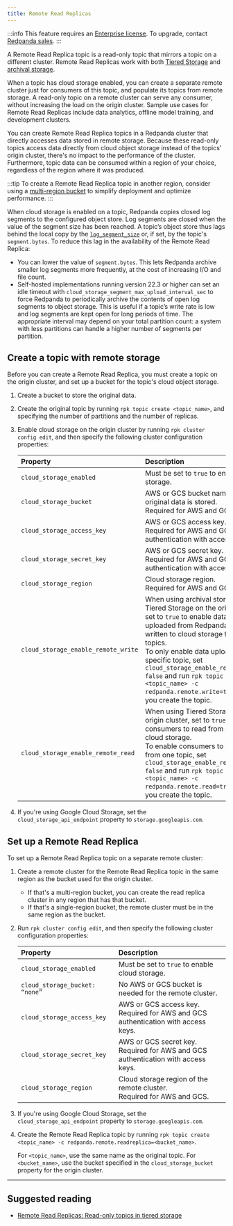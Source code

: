 ```yaml
---
title: Remote Read Replicas
---
```


<head>
    <meta name="title" content="Remote Read Replicas | Redpanda Docs"/>
    <meta name="description" content="A Remote Read Replica topic is a read-only topic that mirrors a topic on a different cluster."/>
</head>

:::info
This feature requires an [Enterprise license](../../get-started/licenses). To upgrade, contact [Redpanda sales](https://redpanda.com/try-redpanda).
:::

A Remote Read Replica topic is a read-only topic that mirrors a topic on a different cluster. Remote Read Replicas work with both [Tiered Storage](../tiered-storage/) and [archival storage](../data-archiving).

When a topic has cloud storage enabled, you can create a separate remote cluster just for consumers of this topic, and populate its topics from remote storage. A read-only topic on a remote cluster can serve any consumer, without increasing the load on the origin cluster. Sample use cases for Remote Read Replicas include data analytics, offline model training, and development clusters.

You can create Remote Read Replica topics in a Redpanda cluster that directly accesses data stored in remote storage. Because these read-only topics access data directly from cloud object storage instead of the topics' origin cluster, there's no impact to the performance of the cluster. Furthermore, topic data can be consumed within a region of your choice, regardless of the region where it was produced. 

:::tip
To create a Remote Read Replica topic in another region, consider using a [multi-region bucket](https://aws.amazon.com/s3/features/multi-region-access-points/) to simplify deployment and optimize performance. 
:::

When cloud storage is enabled on a topic, Redpanda copies closed log segments to the configured object store. Log segments are closed when the value of the segment size has been reached. A topic’s object store thus lags behind the local copy by the [`log_segment_size`](../../reference/tunable-properties#log_segment_size) or, if set, by the topic's `segment.bytes`. To reduce this lag in the availability of the Remote Read Replica:

- You can lower the value of `segment.bytes`. This lets Redpanda archive smaller log segments more frequently, at the cost of increasing I/O and file count. 
- Self-hosted implementations running version 22.3 or higher can set an idle timeout with `cloud_storage_segment_max_upload_interval_sec` to force Redpanda to periodically archive the contents of open log segments to object storage. This is useful if a topic’s write rate is low and log segments are kept open for long periods of time. The appropriate interval may depend on your total partition count: a system with less partitions can handle a higher number of segments per partition. 

## Create a topic with remote storage

Before you can create a Remote Read Replica, you must create a topic on the origin cluster, and set up a bucket for the topic's cloud object storage. 

1. Create a bucket to store the original data.
2. Create the original topic by running `rpk topic create <topic_name>`, and specifying the number of partitions and the number of replicas.
3. Enable cloud storage on the origin cluster by running `rpk cluster config edit`, and then specify the following cluster configuration properties:

    | Property | Description |
    | :------  | :---------  |
    | `cloud_storage_enabled` | Must be set to `true` to enable cloud storage. |
    | `cloud_storage_bucket` | AWS or GCS bucket name where the original data is stored. <br/>Required for AWS and GCS. |
    | `cloud_storage_access_key` | AWS or GCS access key. <br/>Required for AWS and GCS authentication with access keys. |
    | `cloud_storage_secret_key` | AWS or GCS secret key. <br/>Required for AWS and GCS authentication with access keys.  |
    | `cloud_storage_region` | Cloud storage region. <br/>Required for AWS and GCS. |
    | `cloud_storage_enable_remote_write` | When using archival storage or Tiered Storage on the origin cluster, set to `true` to enable data to be uploaded from Redpanda and written to cloud storage for all topics. <br/>To only enable data upload for a specific topic, set `cloud_storage_enable_remote_write: false` and run `rpk topic create <topic_name> -c redpanda.remote.write=true` when you create the topic. |
    | `cloud_storage_enable_remote_read` | When using Tiered Storage on the origin cluster, set to `true` to enable consumers to read from all topics in cloud storage. <br/>To enable consumers to only read from one topic, set `cloud_storage_enable_remote_read: false` and run `rpk topic create <topic_name> -c redpanda.remote.read=true` when you create the topic.
4. If you're using Google Cloud Storage, set the `cloud_storage_api_endpoint` property to `storage.googleapis.com`.

## Set up a Remote Read Replica

To set up a Remote Read Replica topic on a separate remote cluster:

1. Create a remote cluster for the Remote Read Replica topic in the same region as the bucket used for the origin cluster. 
   - If that's a multi-region bucket, you can create the read replica cluster in any region that has that bucket. 
   - If that's a single-region bucket, the remote cluster must be in the same region as the bucket.
2. Run `rpk cluster config edit`, and then specify the following cluster configuration properties:

    | Property | Description |
    | :------  | :---------  |
    | `cloud_storage_enabled` | Must be set to `true` to enable cloud storage. |
    | `cloud_storage_bucket: “none”` | No AWS or GCS bucket is needed for the remote cluster. |
    | `cloud_storage_access_key` | AWS or GCS access key. <br/>Required for AWS and GCS authentication with access keys. |
    | `cloud_storage_secret_key` | AWS or GCS secret key. <br/>Required for AWS and GCS authentication with access keys.  |
    | `cloud_storage_region` | Cloud storage region of the remote cluster. <br/>Required for AWS and GCS. |

3. If you're using Google Cloud Storage, set the `cloud_storage_api_endpoint` property to `storage.googleapis.com`.
4. Create the Remote Read Replica topic by running `rpk topic create <topic_name> -c redpanda.remote.readreplica=<bucket_name>`. 
   
   For `<topic_name>`, use the same name as the original topic. For `<bucket_name>`, use the bucket specified in the `cloud_storage_bucket` property for the origin cluster.

---

## Suggested reading

- [Remote Read Replicas: Read-only topics in tiered storage](https://redpanda.com/blog/remote-read-replicas-for-distributing-work)
